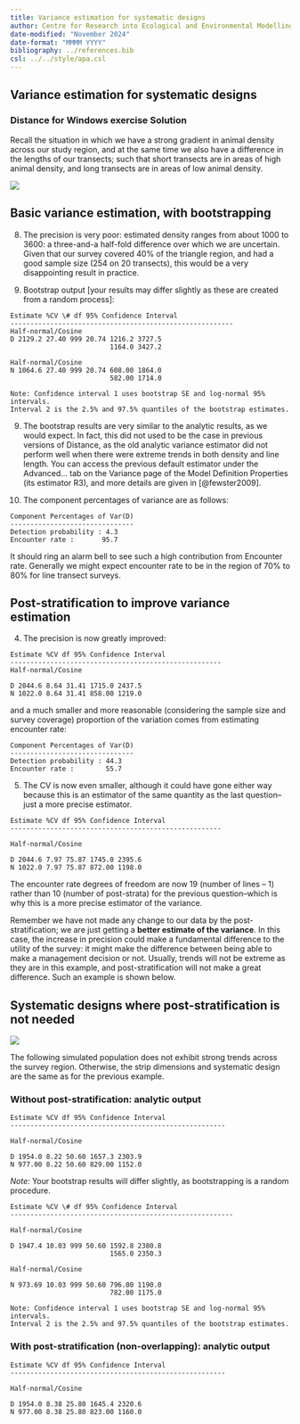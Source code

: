 ```yaml
---
title: Variance estimation for systematic designs
author: Centre for Research into Ecological and Environmental Modelling <br> **University of St Andrews**
date-modified: "November 2024"
date-format: "MMMM YYYY"
bibliography: ../references.bib
csl: ../../style/apa.csl
---
```


:::{.callout-warning collapse=false appearance='default' icon=true}
# Variance estimation for systematic designs
### Distance for Windows exercise Solution
:::


Recall the situation in which we have a strong gradient in animal density across our study region, and at the same time we also have a difference in the lengths of our transects; such that short transects are in areas of high animal density, and long transects are in areas of low animal density.

![](./media/syst2survey.png)

## Basic variance estimation, with bootstrapping

8.  The precision is very poor: estimated density ranges from about 1000 to 3600: a three-and-a half-fold difference over which we are uncertain. Given that our survey covered 40% of the triangle region, and had a good sample size (254 on 20 transects), this would be a very disappointing result in practice.

9.  Bootstrap output [your results may differ slightly as these are created from a random process]:

```
Estimate %CV \# df 95% Confidence Interval
--------------------------------------------------------
Half-normal/Cosine
D 2129.2 27.40 999 20.74 1216.2 3727.5
                         1164.0 3427.2

Half-normal/Cosine
N 1064.6 27.40 999 20.74 608.00 1864.0
                         582.00 1714.0

Note: Confidence interval 1 uses bootstrap SE and log-normal 95% intervals.
Interval 2 is the 2.5% and 97.5% quantiles of the bootstrap estimates.
```

9.  The bootstrap results are very similar to the analytic results, as we would expect. In fact, this did not used to be the case in previous versions of Distance, as the old analytic variance  estimator did not perform well when there were extreme trends in both density and line length. You can access the previous default    estimator under the Advanced... tab on the Variance page of the  Model Definition Properties (its estimator R3), and more details are given in [@fewster2009].

10. The component percentages of variance are as follows:

```
Component Percentages of Var(D)
-------------------------------
Detection probability : 4.3
Encounter rate :       95.7
```

It should ring an alarm bell to see such a high contribution from Encounter rate. Generally we might expect encounter rate to be in the region of 70% to 80% for line transect surveys.

## Post-stratification to improve variance estimation

4.  The precision is now greatly improved:

```
Estimate %CV df 95% Confidence Interval
-----------------------------------------------------
Half-normal/Cosine

D 2044.6 8.64 31.41 1715.0 2437.5
N 1022.0 8.64 31.41 858.00 1219.0
```

and a much smaller and more reasonable (considering the sample size and survey coverage) proportion of the variation comes from estimating encounter rate:

```
Component Percentages of Var(D)
-------------------------------
Detection probability : 44.3
Encounter rate :        55.7
```

5.  The CV is now even smaller, although it could have gone either way because this is an estimator of the same quantity as the last question--just a more precise estimator.

```
Estimate %CV df 95% Confidence Interval
-----------------------------------------------------

Half-normal/Cosine

D 2044.6 7.97 75.87 1745.0 2395.6
N 1022.0 7.97 75.87 872.00 1198.0
```

The encounter rate degrees of freedom are now 19 (number of lines – 1) rather than 10 (number of post-strata) for the previous question--which is why this is a more precise estimator of the variance.

Remember we have not made any change to our data by the post-stratification; we are just getting a **better estimate of the variance**. In this case, the increase in precision could make a fundamental difference to the utility of the survey: it might make the difference between being able to make a management decision or not. Usually, trends will not be extreme as they are in this example, and post-stratification will not make a great difference. Such an example is shown below.

## Systematic designs where post-stratification is not needed

![](./media/syst1survey.png)

The following simulated population does not exhibit strong trends across the survey region. Otherwise, the strip dimensions and systematic design are the same as for the previous example.

### Without post-stratification: analytic output

```
Estimate %CV df 95% Confidence Interval
------------------------------------------------------

Half-normal/Cosine

D 1954.0 8.22 50.60 1657.3 2303.9
N 977.00 8.22 50.60 829.00 1152.0
```

*Note:* Your bootstrap results will differ slightly, as bootstrapping is a random procedure.

```
Estimate %CV \# df 95% Confidence Interval
--------------------------------------------------------

Half-normal/Cosine

D 1947.4 10.03 999 50.60 1592.8 2380.8
                         1565.0 2350.3

Half-normal/Cosine

N 973.69 10.03 999 50.60 796.00 1190.0
                         782.00 1175.0

Note: Confidence interval 1 uses bootstrap SE and log-normal 95% intervals.
Interval 2 is the 2.5% and 97.5% quantiles of the bootstrap estimates.
```

### With post-stratification (non-overlapping): analytic output

```
Estimate %CV df 95% Confidence Interval
------------------------------------------------------

Half-normal/Cosine

D 1954.0 8.38 25.80 1645.4 2320.6
N 977.00 8.38 25.80 823.00 1160.0
```
